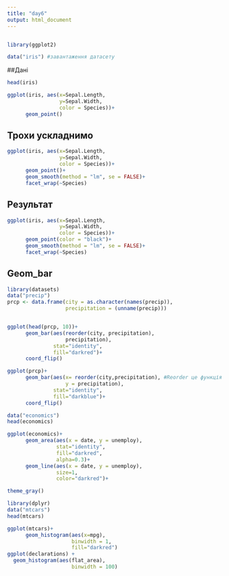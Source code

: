 ```yaml
---
title: "day6"
output: html_document
---
```


```r

```

```r
library(ggplot2)

data("iris") #завантаження датасету
```

##Дані

```r
head(iris)
```
```r
ggplot(iris, aes(x=Sepal.Length, 
                 y=Sepal.Width, 
                 color = Species))+
      geom_point()
```

## Трохи ускладнимо

```r
ggplot(iris, aes(x=Sepal.Length, 
                 y=Sepal.Width, 
                 color = Species))+
      geom_point()+
      geom_smooth(method = "lm", se = FALSE)+
      facet_wrap(~Species)
```

## Результат
```r
ggplot(iris, aes(x=Sepal.Length, 
                 y=Sepal.Width, 
                 color = Species))+
      geom_point(color = "black")+
      geom_smooth(method = "lm", se = FALSE)+
      facet_wrap(~Species)
```

## Geom_bar
```r
library(datasets)
data("precip")
prcp <- data.frame(city = as.character(names(precip)), 
                   precipitation = (unname(precip)))
```
```
```
```r
ggplot(head(prcp, 10))+
      geom_bar(aes(reorder(city, precipitation), 
                   precipitation), 
               stat="identity",
               fill="darkred")+
      coord_flip()
```

```r
ggplot(prcp)+ 
      geom_bar(aes(x= reorder(city,precipitation), #Reorder це функція яка пересортує city і пересортовує її так як нам зручно. Помагає посуртувати дані не за алфавітом а в порядку збільшення чи зменшення.
                   y = precipitation), 
               stat="identity",
               fill="darkblue")+
      coord_flip()
```

```r
data("economics")
head(economics)

ggplot(economics)+
      geom_area(aes(x = date, y = unemploy), 
                stat="identity", 
                fill="darkred", 
                alpha=0.3)+
      geom_line(aes(x = date, y = unemploy),
                size=1,
                color="darkred")+

theme_gray()
```

```r
library(dplyr)
data("mtcars")
head(mtcars)
```
```r
ggplot(mtcars)+
      geom_histogram(aes(x=mpg),
                     binwidth = 1,
                     fill="darkred")
ggplot(declarations) +
  geom_histogram(aes(flat_area),
                     binwidth = 100)
  
```

